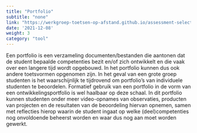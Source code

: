 ```yaml
---
title: "Portfolio"
subtitle: "none"
link: "https://werkgroep-toetsen-op-afstand.github.io/assessment-selection-tool/methods/portfolio/"
date: '2021-12-08'
weight: 3
category: "tool"
---
```


Een portfolio is een verzameling documenten/bestanden die aantonen dat de student bepaalde competenties bezit en/of zich ontwikkelt en die vaak over een langere tijd wordt opgebouwd. In het portfolio kunnen dus ook andere toetsvormen opgenomen zijn. In het geval van een grote groep studenten is het waarschijnlijk te tijdrovend om portfolio’s van individuele studenten te beoordelen. Formatief gebruik van een portfolio in de vorm van een ontwikkelingsportfolio is wel haalbaar op deze schaal. In dit portfolio kunnen studenten onder meer video-opnames van observaties, producten van projecten en de resultaten van de beoordeling hiervan opnemen, samen met reflecties hierop waarin de student ingaat op welke (deel)competenties nog onvoldoende beheerst worden en waar dus nog aan moet worden gewerkt.